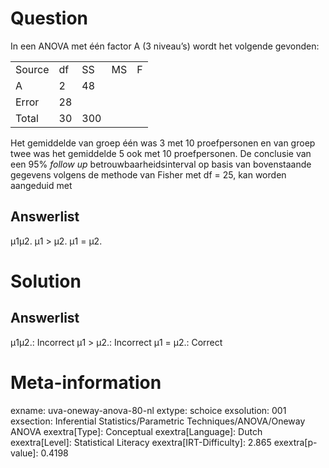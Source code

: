 Question
========

In een ANOVA met één factor A (3 niveau's) wordt het volgende gevonden:

  -------- ---- ----- ---- ---
  Source   df   SS    MS   F
  A        2    48         
  Error    28              
  Total    30   300        
  -------- ---- ----- ---- ---

Het gemiddelde van groep één was 3 met 10 proefpersonen en van groep
twee was het gemiddelde 5 ook met 10 proefpersonen. De conclusie van een
95% *follow up* betrouwbaarheidsinterval op basis van bovenstaande
gegevens volgens de methode van Fisher met df = 25, kan worden aangeduid
met

Answerlist
----------

μ1μ2.
μ1 > μ2.
μ1 = μ2.

Solution
========

Answerlist
----------

μ1μ2.: Incorrect
μ1 > μ2.: Incorrect
μ1 = μ2.: Correct

Meta-information
================
exname: uva-oneway-anova-80-nl
extype: schoice
exsolution: 001
exsection: Inferential Statistics/Parametric Techniques/ANOVA/Oneway ANOVA
exextra[Type]: Conceptual
exextra[Language]: Dutch
exextra[Level]: Statistical Literacy
exextra[IRT-Difficulty]: 2.865
exextra[p-value]: 0.4198
